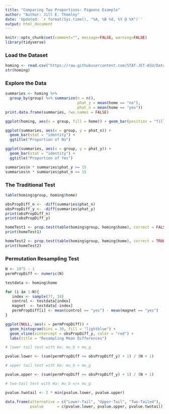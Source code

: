 ```yaml
---
title: "Comparing Two Proportions: Pigeons Example"
author: "Author: Jill E. Thomley"
date: 'Updated: `r format(Sys.time(), "%A, %B %d, %Y @ %X")`'
output: html_document
---
```


```r
knitr::opts_chunk$set(comment="", message=FALSE, warning=FALSE)
library(tidyverse)
```


### Load the Dataset

```r
homing <- read.csv("https://raw.githubusercontent.com/STAT-JET-ASU/Datasets/master/Instructor/homingpigeons.csv")
str(homing)
```


### Explore the Data

```r
summaries <- homing %>% 
  group_by(group) %>% summarize(n = n(), 
                                phat_y = mean(home == "no"), 
                                phat_n = mean(home == "yes"))
print.data.frame(summaries, rwo.names = FALSE)

ggplot(homing, aes(x = group, fill = home)) + geom_bar(position = "fill") + ylab("proportion")

ggplot(summaries, aes(x = group, y = phat_n)) + 
  geom_bar(stat = "identity") + 
  ggtitle("Proportion of No")

ggplot(summaries, aes(x = group, y = phat_y)) + 
  geom_bar(stat = "identity") + 
  ggtitle("Proportion of Yes")

summaries$n * summaries$phat_y >= 15
summaries$n * summaries$phat_n >= 15
```


### The Traditional Test

```r
table(homing$group, homing$home)

obsPropDiff_n <- -diff(summaries$phat_n)
obsPropDiff_y <- -diff(summaries$phat_y)
print(obsPropDiff_n)
print(obsPropDiff_y)

homeTest1 <- prop.test(table(homing$group, homing$home), correct = FALSE)
print(homeTest1)

homeTest2 <- prop.test(table(homing$group, homing$home), correct = TRUE)
print(homeTest2)
```


### Permutation Resampling Test

```r
N <- 10^5 - 1
permPropDiff <- numeric(N)

testdata <- homing$home

for (i in 1:N){
   index <- sample(77, 38)
   control <- testdata[index]
   magnet  <- testdata[-index]
   permPropDiff[i] <- mean(control == "yes") - mean(magnet == "yes")
}

ggplot(NULL, aes(x = permPropDiff)) + 
  geom_histogram(bins = 30, fill = "lightblue") + 
  geom_vline(xintercept = obsPropDiff_y, color = "red") +
  labs(title = "Resampling Mean Differences")

# lower tail test with Ha: mu_b < mu_g

pvalue.lower <- (sum(permPropDiff <= obsPropDiff_y) + 1) / (N + 1)

# upper tail test with Ha: mu_b > mu_g

pvalue.upper <- (sum(permPropDiff >= obsPropDiff_y) + 1) / (N + 1)

# two-tail test with Ha: mu_b =/= mu_g

pvalue.twotail <- 2 * min(pvalue.lower, pvalue.upper)

data.frame(alternative = c("Lower-Tail", "Upper-Tail", "Two-Tailed"),
           pvalue      = c(pvalue.lower, pvalue.upper, pvalue.twotail))
```

